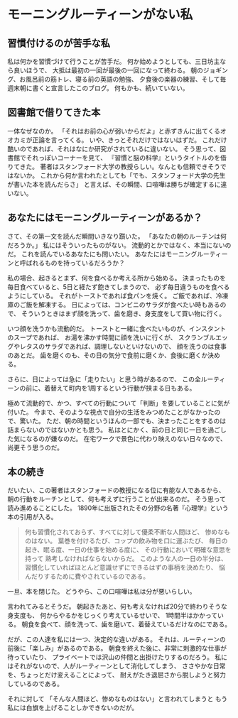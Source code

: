 # モーニングルーティーンがない私

## 習慣付けるのが苦手な私

私は何かを習慣づけて行うことが苦手だ。
何か始めようとしても、三日坊主なら良いほうで、
大抵は最初の一回が最後の一回になって終わる。
朝のジョギング、お風呂前の筋トレ、寝る前の英語の勉強、
夕食後の楽器の練習、そして毎週末朝に書くと宣言したこのブログ。
何もかも、続いていない。

## 図書館で借りてきた本

一体なぜなのか。
「それはお前の心が弱いからだよ」と赤ずきんに出てくるオオカミが正論を言ってくる。
いや、きっとそれだけではないはずだ。
これだけ酷いのであれば、それはなにか研究がされているに違いない。
そう思って、図書館でそれっぽいコーナーを見て、
『習慣と脳の科学』というタイトルのを借りてきた。
著者はスタンフォード大学の教授らしい。なんとも信頼できそうではないか。
これから何か言われたとしても「でも、スタンフォード大学の先生が書いた本を読んだらさ」
と言えば、その瞬間、口喧嘩は勝ちが確定するに違いない。

## あなたにはモーニングルーティーンがあるか？

さて、その第一文を読んだ瞬間いきなり躓いた。
「あなたの朝のルーチンは何だろうか。」
私にはそういったものがない。
流動的とかではなく、本当にないのだ。
これを読んでいるあなたにも問いたい。
あなたにはモーニングルーティーンと呼ばれるものを持っているだろうか？

私の場合、起きるとまず、何を食べるか考える所から始める。
決まったものを毎日食べていると、5日と経たず飽きてしまうので、
必ず毎日違うものを食べるようにしている。
それがトーストであれば食パンを焼く。
ご飯であれば、冷凍庫のご飯を解凍する。
日によっては、コンビニのサラダが食べたい時もあるので、
そういうときはまず顔を洗って、歯を磨き、身支度をして買い物に行く。

いつ顔を洗うかも流動的だ。
トーストと一緒に食べたいものが、インスタントのスープであれば、
お湯を沸かす時間に顔を洗いに行くが、
スクランブルエッグやレタスのサラダであれば、調理しないといけないので、
顔を洗うのは食事のあとだ。
歯を磨くのも、その日の気分で食前に磨くか、食後に磨くか決める。

さらに、日によっては急に「走りたい」と思う時があるので、
この全ルーティーンの前に、着替えて町内を1周するという行動が挟まる日もある。

極めて流動的で、かつ、すべての行動について「判断」を要していることに気が付いた。
今まで、そのような視点で自分の生活をみつめたことがなかったので、驚いた。
ただ、朝の時間というほんの一部でも、決まったことをするのは詰まらないのではないかとも思う。
私はとにかく、前の日と同じ一日を過ごした気になるのが嫌なのだ。
在宅ワークで景色に代わり映えのない日々なので、尚更そう思うのだ。

## 本の続き

だいたい、この著者はスタンフォードの教授になる位に有能な人であるから、
朝の行動をルーチンとして、何も考えずに行うことが出来るのだ。
そう思って読み進めることにした。
1890年に出版されたその分野の名著『心理学』という本の引用が入る。

> 何も習慣化されておらず、すべてに対して優柔不断な人間ほど、
> 惨めなものはない。
> 葉巻を付けるたび、コップの飲み物を口に運ぶたび、
> 毎日の起き、眠る度、一日の仕事を始める度に、
> その行動において明確な意思を持って
> 熟考しなければならないからだ。
> このような人の一日の半分は、
> 習慣化していればほとんど意識せずにできるはずの事柄を決めたり、
> 悩んだりするために費やされているのである。

一旦、本を閉じた。
どうやら、この口喧嘩は私は分が悪いらしい。

言われてみるとそうだ。
朝起きたあと、何も考えなければ20分で終わりそうな身支度も、
何からやるかをじっくり考えているせいで、
1時間半はかかっている。
朝食を食べて、顔を洗って、歯を磨いて、着替えているだけなのにである。

だが、この人達を私には一つ、決定的な違いがある。
それは、ルーティーンの前後に「楽しみ」があるのである。
朝食を終えた後に、非常に刺激的な仕事が待っていたり、
プライベートでは沢山の仲間と出掛けたりするのだろう。
私にはそれがないので、人がルーティーンとして消化してしまう、
ささやかな日常を、ちょっとだけ変えることによって、
耐えがたき退屈さから脱しようと努力しているのである。

それに対して
「そんな人間ほど、惨めなものはない」と言われてしまうと
もう私には白旗を上げることしかできないのだが。
